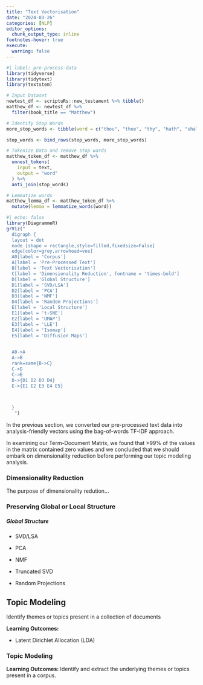 ```yaml
---
title: "Text Vectorisation"
date: "2024-03-26"
categories: [NLP]
editor_options: 
  chunk_output_type: inline
footnotes-hover: true
execute: 
  warning: false
---
```


```r
#| label: pre-process-data
library(tidyverse)
library(tidytext)
library(textstem)

# Input Dataset
newtest_df <- scriptuRs::new_testament %>% tibble()
matthew_df <- newtest_df %>% 
  filter(book_title == "Matthew")

# Identify Stop Words
more_stop_words <- tibble(word = c("thou", "thee", "thy", "hath", "shalt", "woe", "ye"), lexicon = "Az")

stop_words <- bind_rows(stop_words, more_stop_words)

# Tokenize Data and remove stop words
matthew_token_df <- matthew_df %>% 
  unnest_tokens(
    input = text,
    output = "word"
  ) %>% 
  anti_join(stop_words)

# Lemmatize words
matthew_lemma_df <- matthew_token_df %>% 
  mutate(lemma = lemmatize_words(word))
```

```r
#| echo: false
library(DiagrammeR)
grViz("
  digraph {
  layout = dot
  node [shape = rectangle,style=filled,fixedsize=False]
  edge[color=grey,arrowhead=vee]
  A0[label = 'Corpus']
  A[label = 'Pre-Processed Text']
  B[label = 'Text Vectorisation']
  C[label = 'Dimensionality Reduction', fontname = 'times-bold']
  D[label = 'Global Structure']
  D1[label = 'SVD/LSA']
  D2[label = 'PCA']
  D3[label = 'NMF']
  D4[label = 'Random Projections']
  E[label = 'Local Structure']
  E1[label = 't-SNE']
  E2[label = 'UMAP']
  E3[label = 'LLE']
  E4[label = 'Isomap']
  E5[label = 'Diffusion Maps']
  

  A0->A
  A->B
  rank=same{B->C} 
  C->D
  C->E
  D->{D1 D2 D3 D4}
  E->{E1 E2 E3 E4 E5}
  


  }
   ")
```

In the previous section, we converted our pre-processed text data into analysis-friendly vectors using the bag-of-words TF-IDF approach.

In examining our Term-Document Matrix, we found that \>99% of the values in the matrix contained zero values and we concluded that we should embark on dimensionality reduction before performing our topic modeling analysis.

### Dimensionality Reduction

The purpose of dimensionality redution...

### Preserving Global or Local Structure

##### Global Structure

-   SVD/LSA

-   PCA

-   NMF

-   Truncated SVD

-   Random Projections

## Topic Modeling

Identify themes or topics present in a collection of documents

**Learning Outcomes:**

-   Latent Dirichlet Allocation (LDA)

### Topic Modeling

**Learning Outcomes:** Identify and extract the underlying themes or topics present in a corpus.
